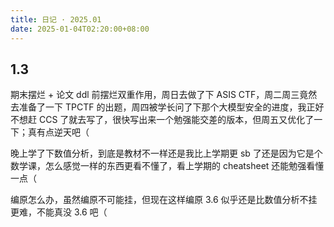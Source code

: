 ```yaml
---
title: 日记 · 2025.01
date: 2025-01-04T02:20:00+08:00
---
```


## 1.3

期末摆烂 + 论文 ddl 前摆烂双重作用，周日去做了下 ASIS CTF，周二周三竟然去准备了一下 TPCTF 的出题，周四被学长问了下那个大模型安全的进度，我正好不想赶 CCS 了就去写了，很快写出来一个勉强能交差的版本，但周五又优化了一下；真有点逆天吧（

晚上学了下数值分析，到底是教材不一样还是我比上学期更 sb 了还是因为它是个数学课，怎么感觉一样的东西更看不懂了，看上学期的 cheatsheet 还能勉强看懂一点（

编原怎么办，虽然编原不可能挂，但现在这样编原 3.6 似乎还是比数值分析不挂更难，不能真没 3.6 吧（
